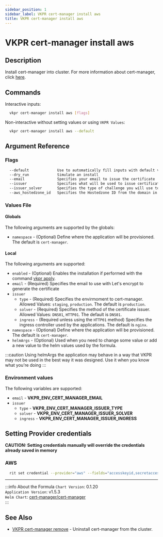 ```yaml
---
sidebar_position: 1
sidebar_label: VKPR cert-manager install aws
title: VKPR cert-manager install aws
---
```


# VKPR cert-manager install aws

## Description

Install cert-manager into cluster. For more information about cert-manager, click [here](https://cert-manager.io/docs/).

## Commands

Interactive inputs:

```bash
  vkpr cert-manager install aws [flags]
```

Non-interactive without setting values or using `VKPR Values`:

```bash
  vkpr cert-manager install aws --default
```

## Argument Reference

### Flags

```sh
  --default             Use to automatically fill inputs with default values
  --dry_run             Simulate an install
  --email               Specifies your email to issue the certificate
  --issuer              Specifies what will be used to issue certificates
  --issuer_solver       Specifies the type of challenge you will use to issue the certificate
  --aws_hostedzone_id   Specifies the Hostedzone ID from the domain in Route53
```

### Values File

#### Globals

The following arguments are supported by the globals:

- `namespace` - (Optional) Define where the application will be provisioned. The default is `cert-manager`.

#### Local

The following arguments are supported:

- `enabled` - (Optional) Enables the installation if performed with the command [vkpr apply](/docs/commands/apply).
- `email` - (Required) Specifies the email to use with Let's encrypt to generate the certificate
- `issuer`
  - `type` - (Required) Specifies the envirmoment to cert-manager. Allowed Values: `staging`, `production`. The default is `production`.
  - `solver` - (Required) Specifies the method of the certificate issuer. Allowed Values: `DNS01`, `HTTP01`. The default is `DNS01`.
  - `ingress` - (Required unless using the `HTTP01` method) Specifies the ingress controller used by the applications. The default is `nginx`.
- `namespace` - (Optional) Define where the application will be provisioned. The default is `cert-manager`.
- `helmArgs` - (Optional) Used when you need to change some value or add a new value to the helm values used by the formula.

:::caution
Using helmArgs the application may behave in a way that VKPR may not be used in the best way it was designed.
Use it when you know what you're doing
:::

### Environment values

The following variables are supported:

- `email` - **VKPR_ENV_CERT_MANAGER_EMAIL**
- `issuer`
  - `type` - **VKPR_ENV_CERT_MANAGER_ISSUER_TYPE**
  - `solver` - **VKPR_ENV_CERT_MANAGER_ISSUER_SOLVER**
  - `ingress` - **VKPR_ENV_CERT_MANAGER_ISSUER_INGRESS**

## Setting Provider credentials

**CAUTION: Setting credentials manually will override the credentials already saved in memory**

### AWS

```bash
  rit set credential --provider="aws" --fields="accesskeyid,secretaccesskey,region" --values="your-accesskey,your-secretaccess,your-region"
```

---

:::info About the Formula
`Chart Version`: 0.1.20 <br/>
`Application Version`: v1.5.3 <br/>
`Helm Chart`: [cert-manager/cert-manager](https://artifacthub.io/packages/helm/cert-manager/cert-manager) <br/>
:::

## See Also

- [VKPR cert-manager remove](/docs/commands/cert-manager/remove) - Uninstall cert-manager from the cluster.
